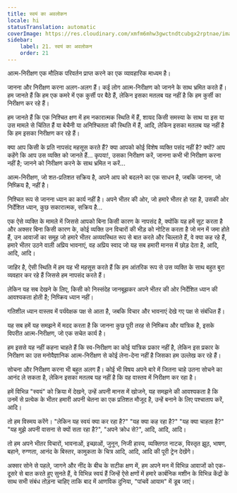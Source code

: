 ```yaml
---
title: स्वयं का अवलोकन
locale: hi
statusTranslation: automatic
coverImage: https://res.cloudinary.com/xmfm6mhw3gwctndtcubgx2rptnae/image/upload/v1740468922/small_cover_tratado_de_psicologia_revolucionaria_a4c0dca4e0.webp
sidebar:
    label: 21. स्वयं का अवलोकन
    order: 21
---
```

आत्म-निरीक्षण एक मौलिक परिवर्तन प्राप्त करने का एक व्यावहारिक माध्यम है।

जानना और निरीक्षण करना अलग-अलग हैं। कई लोग आत्म-निरीक्षण को जानने के साथ भ्रमित करते हैं। हम जानते हैं कि हम एक कमरे में एक कुर्सी पर बैठे हैं, लेकिन इसका मतलब यह नहीं है कि हम कुर्सी का निरीक्षण कर रहे हैं।

हम जानते हैं कि एक निश्चित क्षण में हम नकारात्मक स्थिति में हैं, शायद किसी समस्या के साथ या इस या उस मामले से चिंतित हैं या बेचैनी या अनिश्चितता की स्थिति में हैं, आदि, लेकिन इसका मतलब यह नहीं है कि हम इसका निरीक्षण कर रहे हैं।

क्या आप किसी के प्रति नापसंद महसूस करते हैं? क्या आपको कोई विशेष व्यक्ति पसंद नहीं है? क्यों? आप कहेंगे कि आप उस व्यक्ति को जानते हैं... कृपया!, उसका निरीक्षण करें, जानना कभी भी निरीक्षण करना नहीं है; जानने को निरीक्षण करने के साथ भ्रमित न करें...

आत्म-निरीक्षण, जो शत-प्रतिशत सक्रिय है, अपने आप को बदलने का एक साधन है, जबकि जानना, जो निष्क्रिय है, नहीं है।

निश्चित रूप से जानना ध्यान का कार्य नहीं है। अपने भीतर की ओर, जो हमारे भीतर हो रहा है, उसकी ओर निर्देशित ध्यान, कुछ सकारात्मक, सक्रिय है...

एक ऐसे व्यक्ति के मामले में जिससे आपको बिना किसी कारण के नापसंद है, क्योंकि यह हमें सूट करता है और अक्सर बिना किसी कारण के, कोई व्यक्ति उन विचारों की भीड़ को नोटिस करता है जो मन में जमा होते हैं, उन आवाजों का समूह जो हमारे भीतर अव्यवस्थित रूप से बात करते और चिल्लाते हैं, वे क्या कह रहे हैं, हमारे भीतर उठने वाली अप्रिय भावनाएं, वह अप्रिय स्वाद जो यह सब हमारी मानस में छोड़ देता है, आदि, आदि, आदि।

जाहिर है, ऐसी स्थिति में हम यह भी महसूस करते हैं कि हम आंतरिक रूप से उस व्यक्ति के साथ बहुत बुरा व्यवहार कर रहे हैं जिससे हम नापसंद करते हैं।

लेकिन यह सब देखने के लिए, किसी को निस्संदेह जानबूझकर अपने भीतर की ओर निर्देशित ध्यान की आवश्यकता होती है; निष्क्रिय ध्यान नहीं।

गतिशील ध्यान वास्तव में पर्यवेक्षक पक्ष से आता है, जबकि विचार और भावनाएं देखे गए पक्ष से संबंधित हैं।

यह सब हमें यह समझने में मदद करता है कि जानना कुछ पूरी तरह से निष्क्रिय और यांत्रिक है, इसके विपरीत आत्म-निरीक्षण, जो एक सचेत कार्य है।

हम इससे यह नहीं कहना चाहते हैं कि स्व-निरीक्षण का कोई यांत्रिक प्रकार नहीं है, लेकिन इस प्रकार के निरीक्षण का उस मनोवैज्ञानिक आत्म-निरीक्षण से कोई लेना-देना नहीं है जिसका हम उल्लेख कर रहे हैं।

सोचना और निरीक्षण करना भी बहुत अलग हैं। कोई भी विषय अपने बारे में जितना चाहे उतना सोचने का आनंद ले सकता है, लेकिन इसका मतलब यह नहीं है कि वह वास्तव में निरीक्षण कर रहा है।

हमें विभिन्न "स्वयं" को क्रिया में देखने, उन्हें अपनी मानस में खोजने, यह समझने की आवश्यकता है कि उनमें से प्रत्येक के भीतर हमारी अपनी चेतना का एक प्रतिशत मौजूद है, उन्हें बनाने के लिए पश्चाताप करें, आदि।

तो हम विस्मय करेंगे। "लेकिन यह स्वयं क्या कर रहा है?" "यह क्या कह रहा है?" "यह क्या चाहता है?" "यह मुझे अपनी वासना से क्यों सता रहा है?", "अपने क्रोध से?", आदि, आदि, आदि।

तो हम अपने भीतर विचारों, भावनाओं, इच्छाओं, जुनून, निजी हास्य, व्यक्तिगत नाटक, विस्तृत झूठ, भाषण, बहाने, रुग्णता, आनंद के बिस्तर, कामुकता के चित्र आदि, आदि, आदि की पूरी ट्रेन देखेंगे।

अक्सर सोने से पहले, जागने और नींद के बीच के सटीक क्षण में, हम अपने मन में विभिन्न आवाजों को एक-दूसरे से बात करते हुए सुनते हैं, वे विभिन्न स्वयं हैं जिन्हें ऐसे क्षणों में हमारे कार्बनिक मशीन के विभिन्न केंद्रों के साथ सभी संबंध तोड़ना चाहिए ताकि बाद में आणविक दुनिया, "पांचवें आयाम" में डूब जाएं।

